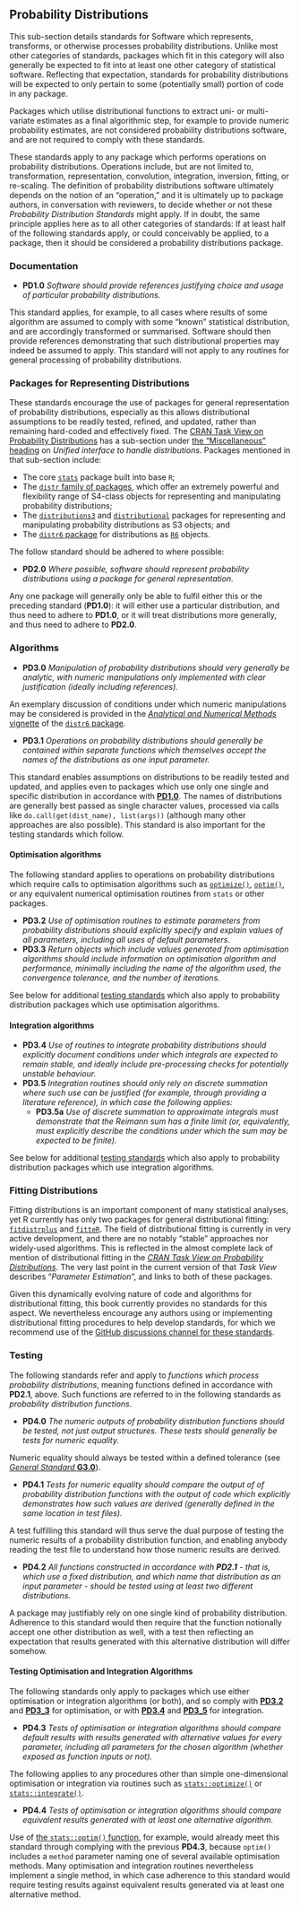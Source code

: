 <!-- Edit the .Rmd not the .md file -->

## Probability Distributions {#standards-distributions}

This sub-section details standards for Software which represents, transforms,
or otherwise processes probability distributions. Unlike most other categories
of standards, packages which fit in this category will also generally be
expected to fit into at least one other category of statistical software.
Reflecting that expectation, standards for probability distributions will be
expected to only pertain to some (potentially small) portion of code in any
package.

Packages which utilise distributional functions to extract uni- or
multi-variate estimates as a final algorithmic step, for example to provide
numeric probability estimates, are not considered probability distributions
software, and are not required to comply with these standards.

These standards apply to any package which performs operations on probability
distributions. Operations include, but are not limited to, transformation,
representation, convolution, integration, inversion, fitting, or re-scaling.
The definition of probability distributions software ultimately depends on the
notion of an "operation," and it is ultimately up to package authors, in
conversation with reviewers,  to decide whether or not these *Probability
Distribution Standards* might apply. If in doubt, the same principle applies
here as to all other categories of standards: If at least half of the following
standards apply, or could conceivably be applied, to a package, then it should
be considered a probability distributions package.


### Documentation{#PD_documentation}

- [**PD1.0**]{#PD1_0} *Software should provide references justifying choice and
  usage of particular probability distributions.*

This standard applies, for example, to all cases where results of some
algorithm are assumed to comply with some "known" statistical distribution, and
are accordingly transformed or summarised. Software should then provide
references demonstrating that such distributional properties may indeed be
assumed to apply. This standard will not apply to any routines for general
processing of probability distributions.

### Packages for Representing Distributions{#PD_representation}

These standards encourage the use of packages for general representation of
probability distributions, especially as this allows distributional assumptions
to be readily tested, refined, and updated, rather than remaining hard-coded
and effectively fixed. The [CRAN Task View on Probability
Distributions](https://cran.r-project.org/web/views/Distributions.html) has a
sub-section under [the "Miscellaneous"
heading](https://cran.r-project.org/web/views/Distributions.html#Misc) on
*Unified interface to handle distributions*. Packages mentioned in that
sub-section include:

- The core [`stats`](https://cran.r-project.org/web/packages/STAT/index.html) 
  package built into base `R`;
- The [`distr` family of packages](https://distr.r-forge.r-project.org/), which
  offer an extremely powerful and flexibility range of S4-class objects for
  representing and manipulating probability distributions;
- The [`distributions3`](https://github.com/alexpghayes/distributions3) and
  [`distributional`](https://github.com/mitchelloharawild/distributional)
  packages for representing and manipulating probability distributions as S3
  objects; and
- The [`distr6` package](https://github.com/alan-turing-institute/distr6/) for
  distributions as [`R6`](https://r6.r-lib.org) objects.

The follow standard should be adhered to where possible:

- [**PD2.0**]{#PD2_0} *Where possible, software should represent probability
  distributions using a package for general representation.*

Any one package will generally only be able to fulfil either this or the
preceding standard (**PD1.0**): it will either use a particular distribution,
and thus need to adhere to **PD1.0**, or it will treat distributions more
generally, and thus need to adhere to **PD2.0**.


### Algorithms{#PD_algorithms}


- [**PD3.0**]{#PD3_0} *Manipulation of probability distributions should very
  generally be analytic, with numeric manipulations only implemented with clear
  justification (ideally including references).*

An exemplary discussion of conditions under which numeric manipulations may be
considered is provided in the [*Analytical and Numerical Methods*
vignette](https://alan-turing-institute.github.io/distr6/articles/webs/analytic_and_numeric_methods.html)
of the [`distr6` package](https://alan-turing-institute.github.io/distr6/).

- [**PD3.1**]{#PD3_1} *Operations on probability distributions should generally
  be contained within separate functions which themselves accept the names of
  the distributions as one input parameter.*

This standard enables assumptions on distributions to be readily tested and
updated, and applies even to packages which use only one single and specific
distribution in accordance with [**PD1.0**](#PD1_0). The names of distributions
are generally best passed as single character values, processed via calls like
`do.call(get(dist_name), list(args))` (although many other approaches are also
possible). This standard is also important for the testing standards which
follow.

#### Optimisation algorithms

The following standard applies to operations on probability distributions which
require calls to optimisation algorithms such as
[`optimize()`](https://stat.ethz.ch/R-manual/R-devel/library/stats/html/optimize.html),
[`optim()`](https://stat.ethz.ch/R-manual/R-devel/library/stats/html/optim.html),
or any equivalent numerical optimisation routines from `stats` or other
packages.

- [**PD3.2**]{#PD3_2} *Use of optimisation routines to estimate parameters from
  probability distributions should explicitly specify and explain values of all
  parameters, including all uses of default parameters.*
- [**PD3.3**]{#PD3_3} *Return objects which include values generated from
  optimisation algorithms should include information on optimisation algorithm
  and performance, minimally including the name of the algorithm used, the
  convergence tolerance, and the number of iterations.*

See below for additional [testing standards](#PD_testing) which also apply to
probability distribution packages which use optimisation algorithms.

#### Integration algorithms

- [**PD3.4**]{#PD3_4} *Use of routines to integrate probability distributions
  should explicitly document conditions under which integrals are expected to
  remain stable, and ideally include pre-processing checks for potentially
  unstable behaviour.*
- [**PD3.5**]{#PD3_5} *Integration routines should only rely on discrete
  summation where such use can be justified (for example, through providing a
  literature reference), in which case the following applies:*
  - [**PD3.5a**]{#PD3_5a} *Use of discrete summation to approximate integrals
    must demonstrate that the Reimann sum has a finite limit (or, equivalently,
    must explicitly describe the conditions under which the sum may be expected
    to be finite).*

See below for additional [testing standards](#PD_testing) which also apply to
probability distribution packages which use integration algorithms.

### Fitting Distributions{#PD_fitting}

Fitting distributions is an important component of many statistical
analyses, yet R currently has only two packages for general distributional
fitting: [`fitdistrplus`](https://github.com/aursiber/fitdistrplus) and
[`fitteR`](https://cran.r-project.org/web/packages/fitteR/index.html). The
field of distributional fitting is currently in very active development, and
there are no notably "stable" approaches nor widely-used algorithms. This is
reflected in the almost complete lack of mention of distributional fitting in
the [*CRAN Task View on Probability
Distributions*](https://cran.r-project.org/web/views/Distributions.html). The
very last point in the current version of that *Task View* describes "*Parameter
Estimation*", and links to both of these packages.

Given this dynamically evolving nature of code and algorithms for
distributional fitting, this book currently provides no standards for this
aspect. We nevertheless encourage any authors using or implementing
distributional fitting procedures to help develop standards, for which we
recommend use of the [GitHub discussions channel for these
standards](https://github.com/ropensci/statistical-software-review-book/discussions/58).

### Testing{#PD_testing}

The following standards refer and apply to *functions which process probability
distributions*, meaning functions defined in accordance with **PD2.1**, above.
Such functions are referred to in the following standards as *probability
distribution functions*.

- [**PD4.0**]{#PD4_0} *The numeric outputs of probability distribution
  functions should be tested, not just output structures. These tests should
  generally be tests for numeric equality.*

Numeric equality should always be tested within a defined tolerance (see
[*General Standard* **G3.0**](#G3_0)).

- [**PD4.1**]{#PD4_1} *Tests for numeric equality should compare the output of
  of probability distribution functions with the output of code which
  explicitly demonstrates how such values are derived (generally defined in the
  same location in test files).*

A test fulfilling this standard will thus serve the dual purpose of testing the
numeric results of a probability distribution function, and enabling anybody
reading the test file to understand how those numeric results are derived.

- [**PD4.2**]{#PD4_2} *All functions constructed in accordance with **PD2.1** -
  that is, which use a fixed distribution, and which name that distribution as
  an input parameter - should be tested using at least two different
  distributions.*

A package may justifiably rely on one single kind of probability distribution.
Adherence to this standard would then require that the function notionally
accept one other distribution as well, with a test then reflecting an
expectation that results generated with this alternative distribution will
differ somehow.

#### Testing Optimisation and Integration Algorithms

The following standards only apply to packages which use either optimisation
or integration algorithms (or both), and so comply with [**PD3.2**](#PD3_2) and
[**PD3_3**](#PD3_3) for optimisation, or with [**PD3.4**](#PD3_4) and
[**PD3_5**](#PD3_5) for integration.

- [**PD4.3**]{#PD4_3} *Tests of optimisation or integration algorithms should
  compare default results with results generated with alternative values for
  every parameter, including all parameters for the chosen algorithm (whether
  exposed as function inputs or not).*

The following applies to any procedures other than simple one-dimensional
optimisation or integration via routines such as
[`stats::optimize()`](https://stat.ethz.ch/R-manual/R-devel/library/stats/html/optimize.html)
or
[`stats::integrate()`](https://stat.ethz.ch/R-manual/R-devel/library/stats/html/integrate.html).

- [**PD4.4**]{#PD4_4} *Tests of optimisation or integration algorithms should
  compare equivalent results generated with at least one alternative
  algorithm.*

Use of [the `stats::optim()`
function](https://stat.ethz.ch/R-manual/R-devel/library/stats/html/optim.html),
for example, would already meet this standard through complying with the
previous **PD4.3**, because `optim()` includes a `method` parameter naming one
of several available optimisation methods. Many optimisation and integration
routines nevertheless implement a single method, in which case adherence to
this standard would require testing results against equivalent results
generated via at least one alternative method.
